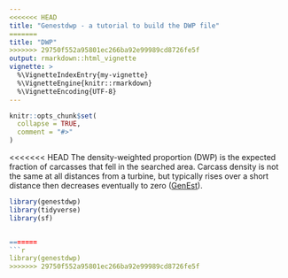 ```yaml
---
<<<<<<< HEAD
title: "Genestdwp - a tutorial to build the DWP file"
=======
title: "DWP"
>>>>>>> 29750f552a95801ec266ba92e99989cd8726fe5f
output: rmarkdown::html_vignette
vignette: >
  %\VignetteIndexEntry{my-vignette}
  %\VignetteEngine{knitr::rmarkdown}
  %\VignetteEncoding{UTF-8}
---
```


```r
knitr::opts_chunk$set(
  collapse = TRUE,
  comment = "#>"
)
```

<<<<<<< HEAD
The density-weighted proportion (DWP) is the expected fraction of carcasses that fell in the searched area. Carcass density is not the same at all distances from a turbine, but typically rises over a short distance then decreases eventually to zero ([GenEst](https://cran.r-project.org/web/packages/GenEst/vignettes/wind-examples.html)).


```r
library(genestdwp)
library(tidyverse)
library(sf)


=======
```r
library(genestdwp)
>>>>>>> 29750f552a95801ec266ba92e99989cd8726fe5f
```
